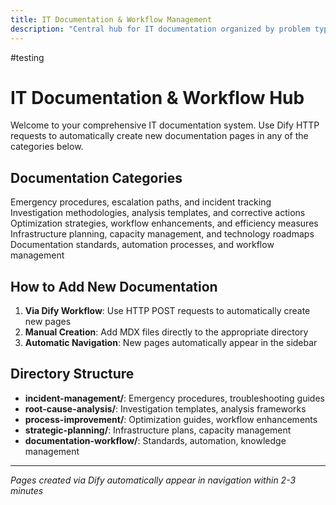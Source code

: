 ```yaml
---
title: IT Documentation & Workflow Management
description: "Central hub for IT documentation organized by problem type"
---
```

#testing

# IT Documentation & Workflow Hub

Welcome to your comprehensive IT documentation system. Use Dify HTTP requests to automatically create new documentation pages in any of the categories below.

## Documentation Categories

<CardGroup cols={2}>
  <Card
    title="Incident Management"
    icon="triangle-exclamation"
    href="/it-documentation/incident-management"
  >
    Emergency procedures, escalation paths, and incident tracking
  </Card>
  <Card
    title="Root Cause Analysis"
    icon="magnifying-glass"
    href="/it-documentation/root-cause-analysis"
  >
    Investigation methodologies, analysis templates, and corrective actions
  </Card>
</CardGroup>

<CardGroup cols={2}>
  <Card
    title="Process Improvement"
    icon="chart-line"
    href="/it-documentation/process-improvement"
  >
    Optimization strategies, workflow enhancements, and efficiency measures
  </Card>
  <Card
    title="Strategic Planning"
    icon="building"
    href="/it-documentation/strategic-planning"
  >
    Infrastructure planning, capacity management, and technology roadmaps
  </Card>
  <Card
    title="Documentation Workflow"
    icon="file-text"
    href="/it-documentation/documentation-workflow"
  >
    Documentation standards, automation processes, and workflow management
  </Card>
</CardGroup>

## How to Add New Documentation

1. **Via Dify Workflow**: Use HTTP POST requests to automatically create new pages
2. **Manual Creation**: Add MDX files directly to the appropriate directory
3. **Automatic Navigation**: New pages automatically appear in the sidebar

## Directory Structure

- **incident-management/**: Emergency procedures, troubleshooting guides
- **root-cause-analysis/**: Investigation templates, analysis frameworks  
- **process-improvement/**: Optimization guides, workflow enhancements
- **strategic-planning/**: Infrastructure plans, capacity management
- **documentation-workflow/**: Standards, automation, knowledge management

---

*Pages created via Dify automatically appear in navigation within 2-3 minutes*